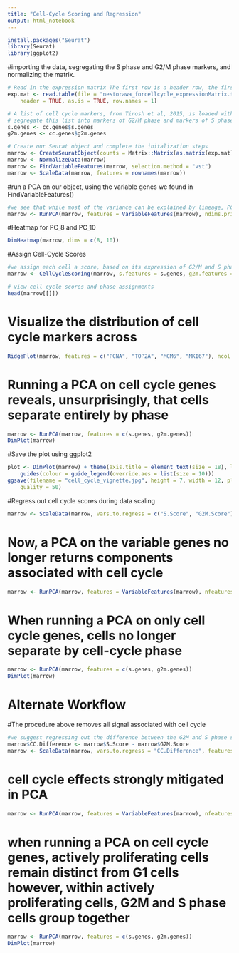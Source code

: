 ```yaml
---
title: "Cell-Cycle Scoring and Regression"
output: html_notebook
---
```



```r
install.packages("Seurat")
library(Seurat)
library(ggplot2)
```

#importing the data, segregating the S phase and G2/M phase markers, and normalizing the matrix.
```r

# Read in the expression matrix The first row is a header row, the first column is rownames
exp.mat <- read.table(file = "nestorawa_forcellcycle_expressionMatrix.txt",
    header = TRUE, as.is = TRUE, row.names = 1)

# A list of cell cycle markers, from Tirosh et al, 2015, is loaded with Seurat.  We can
# segregate this list into markers of G2/M phase and markers of S phase
s.genes <- cc.genes$s.genes
g2m.genes <- cc.genes$g2m.genes

# Create our Seurat object and complete the initalization steps
marrow <- CreateSeuratObject(counts = Matrix::Matrix(as.matrix(exp.mat), sparse = T))
marrow <- NormalizeData(marrow)
marrow <- FindVariableFeatures(marrow, selection.method = "vst")
marrow <- ScaleData(marrow, features = rownames(marrow))

```
#run a PCA on our object, using the variable genes we found in FindVariableFeatures()
```r

#we see that while most of the variance can be explained by lineage, PC8 and PC10 are split on cell-cycle genes including TOP2A and MKI67. We will attempt to regress this signal from the data, so that cell-cycle heterogeneity does not contribute to PCA or downstream analysis.
marrow <- RunPCA(marrow, features = VariableFeatures(marrow), ndims.print = 6:10, nfeatures.print = 10)

```
#Heatmap for PC_8 and PC_10
```r

DimHeatmap(marrow, dims = c(8, 10))

```
#Assign Cell-Cycle Scores
```r

#we assign each cell a score, based on its expression of G2/M and S phase markers
marrow <- CellCycleScoring(marrow, s.features = s.genes, g2m.features = g2m.genes, set.ident = TRUE)

# view cell cycle scores and phase assignments
head(marrow[[]])

```
# Visualize the distribution of cell cycle markers across
```r

RidgePlot(marrow, features = c("PCNA", "TOP2A", "MCM6", "MKI67"), ncol = 2)

```
# Running a PCA on cell cycle genes reveals, unsurprisingly, that cells separate entirely by phase
```r

marrow <- RunPCA(marrow, features = c(s.genes, g2m.genes))
DimPlot(marrow)

```
#Save the plot using ggplot2 
```r

plot <- DimPlot(marrow) + theme(axis.title = element_text(size = 18), legend.text = element_text(size = 18)) +
    guides(colour = guide_legend(override.aes = list(size = 10)))
ggsave(filename = "cell_cycle_vignette.jpg", height = 7, width = 12, plot = plot,
    quality = 50)

```
#Regress out cell cycle scores during data scaling
```r

marrow <- ScaleData(marrow, vars.to.regress = c("S.Score", "G2M.Score"), features = rownames(marrow))

```
# Now, a PCA on the variable genes no longer returns components associated with cell cycle
```r

marrow <- RunPCA(marrow, features = VariableFeatures(marrow), nfeatures.print = 10)

```
# When running a PCA on only cell cycle genes, cells no longer separate by cell-cycle phase
```r

marrow <- RunPCA(marrow, features = c(s.genes, g2m.genes))
DimPlot(marrow)

```
# Alternate Workflow
#The procedure above removes all signal associated with cell cycle
```r
#we suggest regressing out the difference between the G2M and S phase scores. This means that signals separating non-cycling cells and cycling cells will be maintained, but differences in cell cycle phase among proliferating cells (which are often uninteresting), will be regressed out of the data
marrow$CC.Difference <- marrow$S.Score - marrow$G2M.Score
marrow <- ScaleData(marrow, vars.to.regress = "CC.Difference", features = rownames(marrow))

```
# cell cycle effects strongly mitigated in PCA
```r

marrow <- RunPCA(marrow, features = VariableFeatures(marrow), nfeatures.print = 10)

```
# when running a PCA on cell cycle genes, actively proliferating cells remain distinct from G1 cells however, within actively proliferating cells, G2M and S phase cells group together
```r

marrow <- RunPCA(marrow, features = c(s.genes, g2m.genes))
DimPlot(marrow)

```